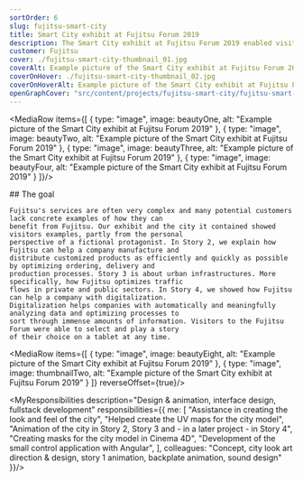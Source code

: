 ```yaml
---
sortOrder: 6
slug: fujitsu-smart-city
title: Smart City exhibit at Fujitsu Forum 2019
description: The Smart City exhibit at Fujitsu Forum 2019 enabled visitors to understand Fujitsu's solutions, products and technologies through animated stories. Projections on a 150 cm high model city created a unique look that caught the attention of all visitors and ensured a steady incoming flow of new visitors.
customer: Fujitsu
cover: ./fujitsu-smart-city-thumbnail_01.jpg
coverAlt: Example picture of the Smart City exhibit at Fujitsu Forum 2019
coverOnHover: ./fujitsu-smart-city-thumbnail_02.jpg
coverOnHoverAlt: Example picture of the Smart City exhibit at Fujitsu Forum 2019
openGraphCover: "src/content/projects/fujitsu-smart-city/fujitsu-smart-city-thumbnail_01.jpg"
---
```




<MediaRow items={[
    {
        type: "image",
        image: beautyOne,
        alt: "Example picture of the Smart City exhibit at Fujitsu Forum 2019"
    },
    {
        type: "image",
        image: beautyTwo,
        alt: "Example picture of the Smart City exhibit at Fujitsu Forum 2019"
    },
    {
        type: "image",
        image: beautyThree,
        alt: "Example picture of the Smart City exhibit at Fujitsu Forum 2019"
    },
    {
        type: "image",
        image: beautyFour,
        alt: "Example picture of the Smart City exhibit at Fujitsu Forum 2019"
    }
]}/>

<Prose additionalClasses="max-w-prose mx-auto">
    ## The goal

    Fujitsu's services are often very complex and many potential customers lack concrete examples of how they can
    benefit from Fujitsu. Our exhibit and the city it contained showed visitors examples, partly from the personal
    perspective of a fictional protagonist. In Story 2, we explain how Fujitsu can help a company manufacture and
    distribute customized products as efficiently and quickly as possible by optimizing ordering, delivery and
    production processes. Story 3 is about urban infrastructures. More specifically, how Fujitsu optimizes traffic
    flows in private and public sectors. In Story 4, we showed how Fujitsu can help a company with digitalization.
    Digitalization helps companies with automatically and meaningfully analyzing data and optimizing processes to
    sort through immense amounts of information. Visitors to the Fujitsu Forum were able to select and play a story
    of their choice on a tablet at any time.
</Prose>

<MediaRow items={[
    {
        type: "image",
        image: beautyEight,
        alt: "Example picture of the Smart City exhibit at Fujitsu Forum 2019"
    },
    {
        type: "image",
        image: thumbnailTwo,
        alt: "Example picture of the Smart City exhibit at Fujitsu Forum 2019"
    }
]} reverseOffset={true}/>

<VideoPlayer client:visible
             src="https://res.cloudinary.com/dobsizufr/video/upload/v1674764844/mvlanga.com/fujitsu-smart-city_story_02.mp4"
             poster={storyTwoPoster}
             muted={false}
             alt="Picture of our 3D city model exhibit we made for fujitsu, currently running animation Story 2 - Fujitsu’s Just-In-Time Challenge"
             description="Story 2 - Fujitsu’s Just-In-Time Challenge"/>

<VideoPlayer client:visible
             src="https://res.cloudinary.com/dobsizufr/video/upload/v1674764757/mvlanga.com/fujitsu-smart-city_story_03.mp4"
             poster={storyThreePoster}
             muted={false}
             alt="Picture of our 3D city model exhibit we made for fujitsu, currently running animation Story 3 - Fujitsu Future Mobility Accelerator"
             description="Story 3 - Fujitsu Future Mobility Accelerator"/>

<MyResponsibilities description="Design & animation, interface design, fullstack development"
                    responsibilities={{
                        me: [
                            "Assistance in creating the look and feel of the city",
                            "Helped create the UV maps for the city model",
                            "Animation of the city in Story 2, Story 3 and - in a later project - in Story 4",
                            "Creating masks for the city model in Cinema 4D",
                            "Development of the small control application with Angular",
                        ],
                        colleagues: "Concept, city look art direction & design, story 1 animation, backplate animation, sound design"
                    }}/>

<VideoPlayer client:visible
             src="https://res.cloudinary.com/dobsizufr/video/upload/v1674764197/mvlanga.com/fujitsu-smart-city_story_04_v3.mp4"
             poster={storyFourPoster}
             muted={false}
             alt="Preview of our VR 3D city model exhibit we made for fujitsu, currently running animation Story 4 - Fujitsu Data-Driven Transformation"
             description="Story 4 - Fujitsu Data-Driven Transformation (Available after an update in 2020 digitally, e.g. with VR glasses)"/>